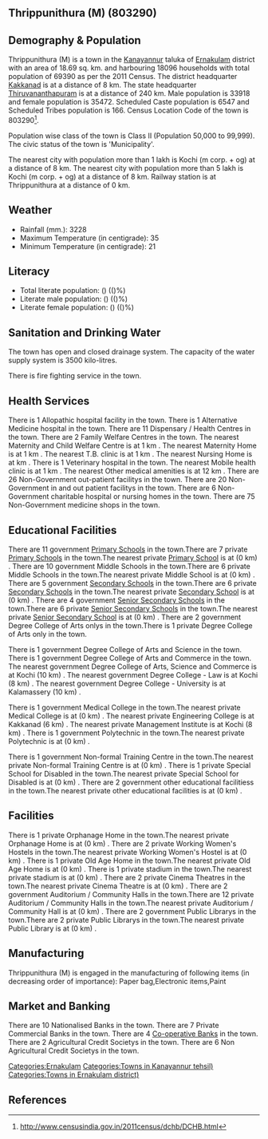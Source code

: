 {{Infobox settlement
| name=Thrippunithura (M)
| native_name=
| native_name_lang=
| other_name=
| nickname=
| settlement_type=Town
| image_skyline=
| image_alt=
| image_caption=
| pushpin_map=India Kerala
| pushpin_label_position=right
| pushpin_map_alt=
| pushpin_map_caption=Location in Kerala, India
| latd=
| latm=
| lats=
| latNS=
| longd=
| longm=
| longs=
| longEW=
| coordinates_display=inline,title
| subdivision_type=Country
| subdivision_name={{flag|India}}
| subdivision_type1=[[States and territories of India|State]]
| subdivision_name1=Kerala 
| subdivision_type2=[[List of districts of India|District]]
| subdivision_name2=Ernakulam
| subdivision_type3=Tahsil
| subdivision_name3=Kanayannur
| website=
| established_title=<!-- Established -->
| established_date=
| founder=
| named_for=
| government_type=
| governing_body=
| unit_pref=Metric
| area_footnotes=
| area_rank=
| area_total_km2=18.69
| elevation_footnotes=
| elevation_m=
| population_total=69390
| population_as_of=2011
| population_rank=
| population_density_km2=3712
| population_demonym=
| population_footnotes=
| demographics_type1=Languages=
| demographics1_title1=Official=
| demographics1_info1=[[Malayalam language|Malayalam]]
| timezone1=[[Indian Standard Time|IST]]
| utc_offset1==+5:30
| postal_code_type=[[Postal Index Number|PIN]]
| postal_code=
| area_code_type=Telephone code
| area_code=
| registration_plate=
| blank1_name_sec1=Nearest city
| blank1_info_sec1=[[Kochi (m corp. + og) ]]
| blank2_name_sec1=[[Human sex ratio|Sex ratio]]
| blank2_info_sec1=1045
| blank3_name_sec1=Literacy
| blank3_info_sec1=()%
| blank1_name_sec2=[[2011 Census of India|2011 census]] code
| blank1_info_sec2=803290
| footnotes=
}}

== Thrippunithura (M) (803290) ==

== Demography & Population ==

Thrippunithura (M) is a town in the [[Kanayannur]] taluka of [[Ernakulam]] district with an area of 18.69 sq. km. and harbouring 18096 households with total population of 69390 as per the 2011 Census. The district headquarter [[Kakkanad]] is at a distance of 8 km. The state headquarter [[Thiruvananthapuram]] is at a distance of 240 km. Male population is 33918 and female population is 35472. Scheduled Caste population is 6547 and Scheduled Tribes population is 166. Census Location Code of the town is 803290<ref>http://www.censusindia.gov.in/2011census/dchb/DCHB.html</ref>.

Population wise class of the town is Class II (Population 50,000 to 99,999).
The civic status of the town is 'Municipality'.

The nearest city with population more than 1 lakh is Kochi (m corp. + og)  at a distance of 8 km. The nearest city with population more than 5 lakh is Kochi (m corp. + og)  at a distance of 8 km. Railway station is at Thrippunithura at a distance of 0 km.


== Weather ==  
* Rainfall (mm.): 3228 
* Maximum Temperature (in centigrade): 35
* Minimum Temperature (in centigrade): 21


== Literacy ==  
* Total literate population: () (()%)
* Literate male population: () (()%)
* Literate female population: () (()%)


== Sanitation and Drinking Water ==  
The town has open and closed drainage system.
The capacity of the water supply system is 3500 kilo-litres.

There is fire fighting service in the town.


== Health Services ==
There is 1 Allopathic hospital facility in the town.
There is 1 Alternative Medicine hospital in the town.
There are 11 Dispensary / Health Centres in the town.
There are 2 Family Welfare Centres in the town.
The nearest Maternity and Child Welfare Centre is at 1 km .
The nearest Maternity Home is at 1 km .
The nearest T.B. clinic is at 1 km .
The nearest Nursing Home is at  km .
There is 1 Veterinary hospital in the town.
The nearest Mobile health clinic is at 1 km .
The nearest Other medical amenities is at 12 km .
There are 26 Non-Government out-patient facilitys in the town.
There are 20 Non-Government in and out patient facilitys in the town.
There are 6 Non-Government charitable hospital or nursing homes in the town.
There are 75 Non-Government medicine shops in the town.


== Educational Facilities ==
There are 11 government [[Primary School]]s in the town.There are 7 private [[Primary School]]s in the town.The nearest private [[Primary School]] is at  (0 km) .
There are 10 government Middle Schools in the town.There are 6 private Middle Schools in the town.The nearest private Middle School is at  (0 km) .
There are 5 government [[Secondary School]]s in the town.There are 6 private [[Secondary School]]s in the town.The nearest private [[Secondary School]] is at  (0 km) .
There are 4 government [[Senior Secondary School]]s in the town.There are 6 private [[Senior Secondary School]]s in the town.The nearest private [[Senior Secondary School]] is at  (0 km) .
There are 2 government Degree College of Arts onlys in the town.There is 1 private Degree College of Arts only in the town. 
 
 
There is 1 government Degree College of Arts and Science in the town. 
There is 1 government Degree College of Arts and Commerce in the town. 
The nearest government Degree College of Arts, Science and Commerce is at Kochi (10 km) .
The nearest government Degree College - Law is at Kochi (8 km) .
The nearest government Degree College - University is at Kalamassery (10 km) .
 
There is 1 government Medical College in the town.The nearest private Medical College is at  (0 km) .
The nearest private Engineering College is at Kakkanad (6 km) .
The nearest private Management Institute is at Kochi (8 km) .
There is 1 government Polytechnic in the town.The nearest private Polytechnic is at  (0 km) .
 
There is 1 government Non-formal Training Centre in the town.The nearest private Non-formal Training Centre is at  (0 km) .
There is 1 private Special School for Disabled in the town.The nearest private Special School for Disabled is at  (0 km) .
There are 2 government other educational facilitiess in the town.The nearest private other educational facilities is at  (0 km) .


== Facilities ==
There is 1 private Orphanage Home in the town.The nearest private Orphanage Home is at  (0 km) .
There are 2 private Working Women's Hostels in the town.The nearest private Working Women's Hostel is at  (0 km) .
There is 1 private Old Age Home in the town.The nearest private Old Age Home is at  (0 km) .
There is 1 private stadium in the town.The nearest private stadium is at  (0 km) .
There are 2 private Cinema Theatres in the town.The nearest private Cinema Theatre is at  (0 km) .
There are 2 government Auditorium / Community Halls in the town.There are 12 private Auditorium / Community Halls in the town.The nearest private Auditorium / Community Hall is at  (0 km) .
There are 2 government Public Librarys in the town.There are 2 private Public Librarys in the town.The nearest private Public Library is at  (0 km) .


== Manufacturing ==
Thrippunithura (M) is engaged in the manufacturing of following items (in decreasing order of importance): Paper bag,Electronic items,Paint


== Market and Banking ==
There are 10 Nationalised Banks in the town.
There are 7 Private Commercial Banks in the town.
There are 4 [[Co-operative Bank]]s in the town.
There are 2 Agricultural Credit Societys in the town.
There are 6 Non Agricultural Credit Societys in the town.


[[Categories:Ernakulam]]
[[Categories:Towns in Kanayannur tehsil)]]
[[Categories:Towns in Ernakulam district)]]


== References ==
{{Reflist}}



